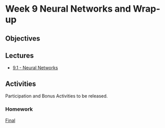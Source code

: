 # Week 9 Neural Networks and Wrap-up

## Objectives


## Lectures

- [9.1 - Neural Networks](1/home.qmd)

## Activities

Participation and Bonus Activities to be released.

### Homework

[Final](../../Finals/home.qmd)


